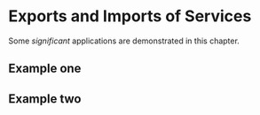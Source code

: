 # Exports and Imports of Services

Some _significant_ applications are demonstrated in this chapter.

## Example one

## Example two
